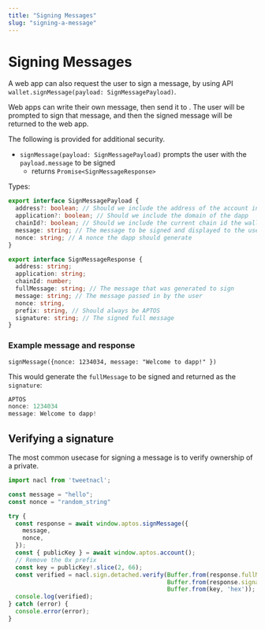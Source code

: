 ```yaml
---
title: "Signing Messages"
slug: "signing-a-message"
---
```


# Signing Messages

A web app can also request the user to sign a message, by using <CompanyName /> API `wallet.signMessage(payload: SignMessagePayload)`. 

Web apps can write their own message, then send it to <CompanyName />. The user will be prompted to sign that message, and then the signed message will be returned to the web app.

The following is provided for additional security.

- `signMessage(payload: SignMessagePayload)` prompts the user with the `payload.message` to be signed
    - returns `Promise<SignMessageResponse>`

Types:
```typescript
export interface SignMessagePayload {
  address?: boolean; // Should we include the address of the account in the message
  application?: boolean; // Should we include the domain of the dapp
  chainId?: boolean; // Should we include the current chain id the wallet is connected to
  message: string; // The message to be signed and displayed to the user
  nonce: string; // A nonce the dapp should generate
}

export interface SignMessageResponse {
  address: string;
  application: string;
  chainId: number;
  fullMessage: string; // The message that was generated to sign
  message: string; // The message passed in by the user
  nonce: string,
  prefix: string, // Should always be APTOS
  signature: string; // The signed full message
}
```

### Example message and response
`signMessage({nonce: 1234034, message: "Welcome to dapp!" })`

This would generate the `fullMessage` to be signed and returned as the `signature`:
``` typescript
APTOS
nonce: 1234034
message: Welcome to dapp!
```

## Verifying a signature
The most common usecase for signing a message is to verify ownership of a private.

```typescript
import nacl from 'tweetnacl';

const message = "hello";
const nonce = "random_string"

try {
  const response = await window.aptos.signMessage({
    message,
    nonce,
  });
  const { publicKey } = await window.aptos.account();
  // Remove the 0x prefix
  const key = publicKey!.slice(2, 66);
  const verified = nacl.sign.detached.verify(Buffer.from(response.fullMessage), 
                                             Buffer.from(response.signature, 'hex'), 
                                             Buffer.from(key, 'hex'));
  console.log(verified);
} catch (error) {
  console.error(error);
}
```
